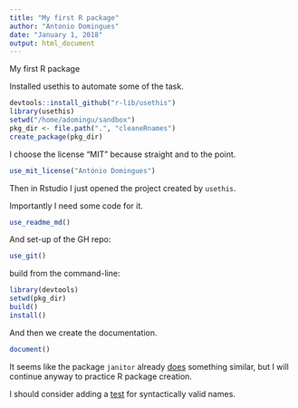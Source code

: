 ```yaml
---
title: "My first R package"
author: "Antonio Domingues"
date: "January 1, 2018"
output: html_document
---
```


My first R package

Installed usethis to automate some of the task.

```r
devtools::install_github("r-lib/usethis")
library(usethis)
setwd("/home/adomingu/sandbox")
pkg_dir <- file.path(".", "cleaneRnames")
create_package(pkg_dir)
```

I choose the license "MIT" because straight and to the point.

```r
use_mit_license("António Domingues")
```

Then in Rstudio I just opened the project created by `usethis`.

Importantly I need some code for it. 

```r
use_readme_md()
```

And set-up of the GH repo:

```r
use_git()
```

build from the command-line:

```r
library(devtools)
setwd(pkg_dir)
build()
install()
```

And then we create the documentation.

```r
document()
```

It seems like the package `janitor` already [does](https://garthtarr.github.io/meatR/janitor.html) something similar, but I will continue anyway to practice R package creation.


I should consider adding a [test](https://4dpiecharts.com/2011/07/04/testing-for-valid-variable-names/#comments) for syntactically valid names. 